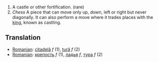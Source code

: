#A castle or other fortification. (rare)
#''Chess'' A piece that can move only up, down, left or right but never diagonally.  It can also perform a move where it trades places with the [[king]], known as castling.

==Translation==
*[[Romanian]]: [[citadelă]] ''f'' (1), [[tură]] ''f'' (2)
*[[Romanian]]: [[крепость]] ''f'' (1), [[ладья]] ''f'', [[тура]] ''f'' (2)